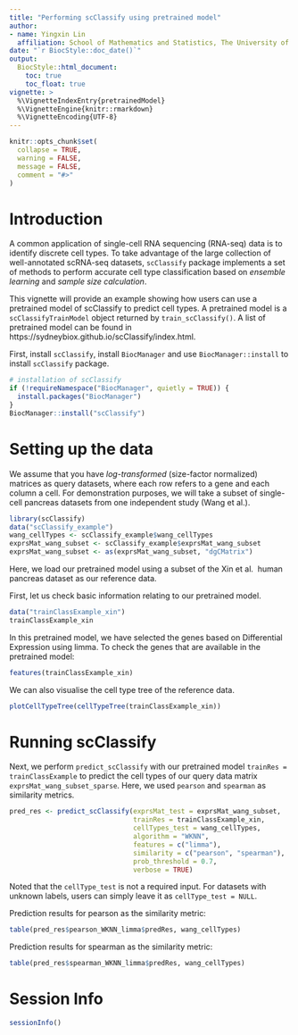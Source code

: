 ```yaml
---
title: "Performing scClassify using pretrained model"
author:
- name: Yingxin Lin
  affiliation: School of Mathematics and Statistics, The University of Sydney, Australia
date: "`r BiocStyle::doc_date()`"
output:
  BiocStyle::html_document:
    toc: true
    toc_float: true
vignette: >
  %\VignetteIndexEntry{pretrainedModel}
  %\VignetteEngine{knitr::rmarkdown}
  %\VignetteEncoding{UTF-8}
---
```

  
  
  
  
  
```r
knitr::opts_chunk$set(
  collapse = TRUE,
  warning = FALSE,
  message = FALSE,
  comment = "#>"
)
```



# Introduction

A common application of single-cell RNA sequencing (RNA-seq) data is 
to identify discrete cell types. To take advantage of the large collection 
of well-annotated scRNA-seq datasets, `scClassify` package implements 
a set of methods to perform accurate cell type classification based on 
*ensemble learning* and *sample size calculation*. 

This vignette will provide an example showing how users can use a pretrained 
model of scClassify to predict cell types. A pretrained model is a 
`scClassifyTrainModel` object  returned by `train_scClassify()`. 
A list of pretrained model can be found in
https://sydneybiox.github.io/scClassify/index.html.


First,  install `scClassify`, install `BiocManager` and use 
`BiocManager::install` to install `scClassify` package.

```r
# installation of scClassify
if (!requireNamespace("BiocManager", quietly = TRUE)) {
  install.packages("BiocManager")
}
BiocManager::install("scClassify")
```





# Setting up the data

We assume that you have *log-transformed* (size-factor normalized) matrices as 
query datasets, where each row refers to a gene and each column a cell. 
For demonstration purposes, we will take a subset of single-cell pancreas 
datasets from one independent study (Wang et al.).


```r
library(scClassify)
data("scClassify_example")
wang_cellTypes <- scClassify_example$wang_cellTypes
exprsMat_wang_subset <- scClassify_example$exprsMat_wang_subset
exprsMat_wang_subset <- as(exprsMat_wang_subset, "dgCMatrix")
```

Here, we load our pretrained model using a subset of the Xin et al. 
human pancreas dataset as our reference data.

First, let us check basic information relating to our pretrained model. 

```r
data("trainClassExample_xin")
trainClassExample_xin
```

In this pretrained model, we have selected the genes based on Differential 
Expression using limma. To check the genes that are available 
in the pretrained model: 


```r
features(trainClassExample_xin)
```


We can also visualise the cell type tree of the reference data.

```r
plotCellTypeTree(cellTypeTree(trainClassExample_xin))
```

# Running scClassify

Next, we perform `predict_scClassify` with our pretrained model 
`trainRes = trainClassExample` to predict the cell types of our 
query data matrix `exprsMat_wang_subset_sparse`. Here, 
we used `pearson` and `spearman` as similarity metrics.

```r
pred_res <- predict_scClassify(exprsMat_test = exprsMat_wang_subset,
                               trainRes = trainClassExample_xin,
                               cellTypes_test = wang_cellTypes,
                               algorithm = "WKNN",
                               features = c("limma"),
                               similarity = c("pearson", "spearman"),
                               prob_threshold = 0.7,
                               verbose = TRUE)
```

Noted that the `cellType_test` is not a required input. 
For datasets with unknown labels, users can simply leave it 
as `cellType_test = NULL`.



Prediction results for pearson as the similarity metric:


```r
table(pred_res$pearson_WKNN_limma$predRes, wang_cellTypes)
```

Prediction results for spearman as the similarity metric:

```r
table(pred_res$spearman_WKNN_limma$predRes, wang_cellTypes)
```




# Session Info

```r
sessionInfo()
```
